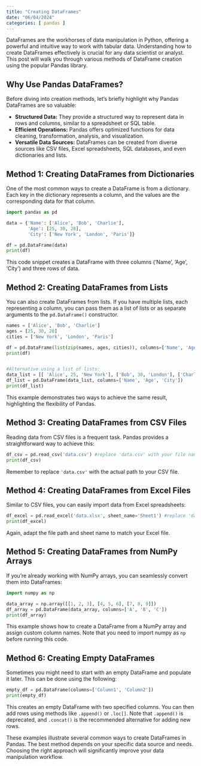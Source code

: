 ```yaml
---
title: "Creating DataFrames"
date: "06/04/2024"
categories: [ pandas ]
---
```



DataFrames are the workhorses of data manipulation in Python, offering a powerful and intuitive way to work with tabular data.  Understanding how to create DataFrames effectively is crucial for any data scientist or analyst. This post will walk you through various methods of DataFrame creation using the popular Pandas library.

##  Why Use Pandas DataFrames?

Before diving into creation methods, let's briefly highlight why Pandas DataFrames are so valuable:

* **Structured Data:** They provide a structured way to represent data in rows and columns, similar to a spreadsheet or SQL table.
* **Efficient Operations:** Pandas offers optimized functions for data cleaning, transformation, analysis, and visualization.
* **Versatile Data Sources:** DataFrames can be created from diverse sources like CSV files, Excel spreadsheets, SQL databases, and even dictionaries and lists.

## Method 1: Creating DataFrames from Dictionaries

One of the most common ways to create a DataFrame is from a dictionary.  Each key in the dictionary represents a column, and the values are the corresponding data for that column.


```python
import pandas as pd

data = {'Name': ['Alice', 'Bob', 'Charlie'],
        'Age': [25, 30, 28],
        'City': ['New York', 'London', 'Paris']}

df = pd.DataFrame(data)
print(df)
```

This code snippet creates a DataFrame with three columns ('Name', 'Age', 'City') and three rows of data.


## Method 2: Creating DataFrames from Lists

You can also create DataFrames from lists.  If you have multiple lists, each representing a column, you can pass them as a list of lists or as separate arguments to the `pd.DataFrame()` constructor.

```python
names = ['Alice', 'Bob', 'Charlie']
ages = [25, 30, 28]
cities = ['New York', 'London', 'Paris']

df = pd.DataFrame(list(zip(names, ages, cities)), columns=['Name', 'Age', 'City'])
print(df)


#Alternative using a list of lists:
data_list = [[ 'Alice', 25, 'New York'], ['Bob', 30, 'London'], ['Charlie', 28, 'Paris']]
df_list = pd.DataFrame(data_list, columns=['Name', 'Age', 'City'])
print(df_list)
```

This example demonstrates two ways to achieve the same result, highlighting the flexibility of Pandas.


## Method 3: Creating DataFrames from CSV Files

Reading data from CSV files is a frequent task. Pandas provides a straightforward way to achieve this:

```python
df_csv = pd.read_csv('data.csv') #replace 'data.csv' with your file name
print(df_csv)
```

Remember to replace `'data.csv'` with the actual path to your CSV file.


## Method 4: Creating DataFrames from Excel Files

Similar to CSV files, you can easily import data from Excel spreadsheets:


```python
df_excel = pd.read_excel('data.xlsx', sheet_name='Sheet1') #replace 'data.xlsx' and 'Sheet1' accordingly
print(df_excel)
```

Again, adapt the file path and sheet name to match your Excel file.


## Method 5: Creating DataFrames from NumPy Arrays

If you're already working with NumPy arrays, you can seamlessly convert them into DataFrames:

```python
import numpy as np

data_array = np.array([[1, 2, 3], [4, 5, 6], [7, 8, 9]])
df_array = pd.DataFrame(data_array, columns=['A', 'B', 'C'])
print(df_array)
```

This example shows how to create a DataFrame from a NumPy array and assign custom column names.  Note that you need to import numpy as `np` before running this code.


## Method 6: Creating Empty DataFrames

Sometimes you might need to start with an empty DataFrame and populate it later. This can be done using the following:

```python
empty_df = pd.DataFrame(columns=['Column1', 'Column2'])
print(empty_df)
```

This creates an empty DataFrame with two specified columns.  You can then add rows using methods like `.append()` or `.loc[]`.  Note that `.append()` is deprecated, and  `.concat()` is the recommended alternative for adding new rows.


These examples illustrate several common ways to create DataFrames in Pandas.  The best method depends on your specific data source and needs.  Choosing the right approach will significantly improve your data manipulation workflow.


